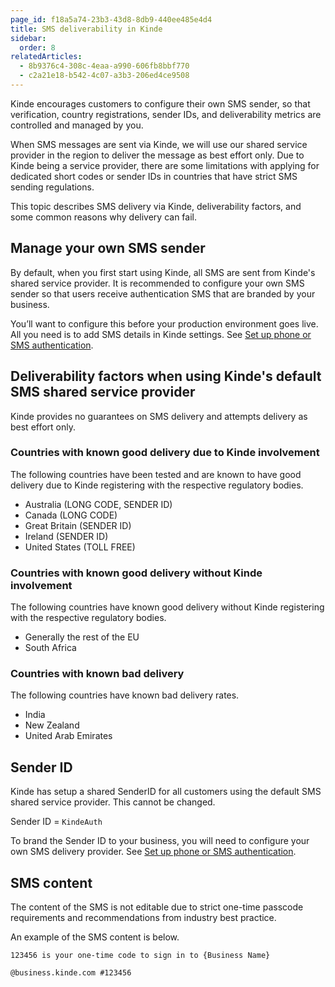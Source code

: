 ```yaml
---
page_id: f18a5a74-23b3-43d8-8db9-440ee485e4d4
title: SMS deliverability in Kinde
sidebar:
  order: 8
relatedArticles:
  - 8b9376c4-308c-4eaa-a990-606fb8bbf770
  - c2a21e18-b542-4c07-a3b3-206ed4ce9508
---
```


Kinde encourages customers to configure their own SMS sender, so that verification, country registrations, sender IDs, and deliverability metrics are controlled and managed by you.

When SMS messages are sent via Kinde, we will use our shared service provider in the region to deliver the message as best effort only. Due to Kinde being a service provider, there are some limitations with applying for dedicated short codes or sender IDs in countries that have strict SMS sending regulations.

This topic describes SMS delivery via Kinde, deliverability factors, and some common reasons why delivery can fail.

## Manage your own SMS sender

By default, when you first start using Kinde, all SMS are sent from Kinde's shared service provider. It is recommended to configure your own SMS sender so that users receive authentication SMS that are branded by your business.

You’ll want to configure this before your production environment goes live. All you need is to add SMS details in Kinde settings. See [Set up phone or SMS authentication](/authenticate/authentication-methods/phone-authentication/).

## Deliverability factors when using Kinde's default SMS shared service provider

Kinde provides no guarantees on SMS delivery and attempts delivery as best effort only.

### Countries with known good delivery due to Kinde involvement

The following countries have been tested and are known to have good delivery due to Kinde registering with the respective regulatory bodies.

- Australia (LONG CODE, SENDER ID)
- Canada (LONG CODE)
- Great Britain (SENDER ID)
- Ireland (SENDER ID)
- United States (TOLL FREE)

### Countries with known good delivery without Kinde involvement

The following countries have known good delivery without Kinde registering with the respective regulatory bodies.

- Generally the rest of the EU
- South Africa

### Countries with known bad delivery

The following countries have known bad delivery rates.

- India
- New Zealand
- United Arab Emirates

## Sender ID

Kinde has setup a shared SenderID for all customers using the default SMS shared service provider. This cannot be changed. 

Sender ID = ```KindeAuth```

To brand the Sender ID to your business, you will need to configure your own SMS delivery provider. See [Set up phone or SMS authentication](/authenticate/authentication-methods/phone-authentication/).

## SMS content

The content of the SMS is not editable due to strict one-time passcode requirements and recommendations from industry best practice.

An example of the SMS content is below.

```
123456 is your one-time code to sign in to {Business Name} 

@business.kinde.com #123456
```
